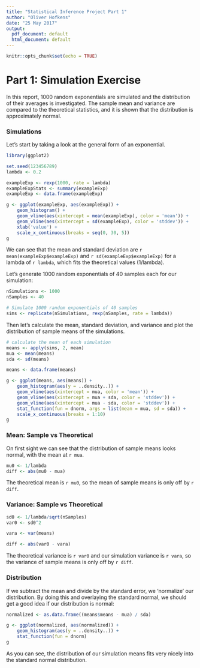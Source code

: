 ```yaml
---
title: "Statistical Inference Project Part 1"
author: "Oliver Hofkens"
date: "25 May 2017"
output:
  pdf_document: default
  html_document: default
---
```


```r
knitr::opts_chunk$set(echo = TRUE)
```

# Part 1: Simulation Exercise

In this report, 1000 random exponentials are simulated and the distribution
of their averages is investigated. The sample mean and variance are compared to 
the theoretical statistics, and it is shown that the distribution is approximately
normal.

### Simulations

Let's start by taking a look at the general form of an exponential.
```r
library(ggplot2)

set.seed(123456789)
lambda <- 0.2

exampleExp <- rexp(1000, rate = lambda)
exampleExpStats <- summary(exampleExp)
exampleExp <- data.frame(exampleExp)

g <- ggplot(exampleExp, aes(exampleExp)) + 
    geom_histogram() + 
    geom_vline(aes(xintercept = mean(exampleExp), color = 'mean')) + 
    geom_vline(aes(xintercept = sd(exampleExp), color = 'stddev')) +
    xlab('value') + 
    scale_x_continuous(breaks = seq(0, 30, 5))
g
```

We can see that the mean and standard deviation are `r mean(exampleExp$exampleExp)` and `r sd(exampleExp$exampleExp)` for a lambda of `r lambda`, 
which fits the theoretical values (1/lambda).

Let's generate 1000 random exponentials of 40 samples each for our simulation:
```r
nSimulations <- 1000
nSamples <- 40

# Simulate 1000 random exponentials of 40 samples
sims <- replicate(nSimulations, rexp(nSamples, rate = lambda))
```

Then let's calculate the mean, standard deviation, and variance and plot the 
distribution of sample means of the simulations.

```r
# calculate the mean of each simulation
means <- apply(sims, 2, mean)
mua <- mean(means)
sda <- sd(means) 

means <- data.frame(means)

g <- ggplot(means, aes(means)) + 
    geom_histogram(aes(y = ..density..)) +
    geom_vline(aes(xintercept = mua, color = 'mean')) + 
    geom_vline(aes(xintercept = mua + sda, color = 'stddev')) +
    geom_vline(aes(xintercept = mua - sda, color = 'stddev')) +
    stat_function(fun = dnorm, args = list(mean = mua, sd = sda)) +
    scale_x_continuous(breaks = 1:10)
g
```

### Mean: Sample vs Theoretical

On first sight we can see that the distribution of sample means looks normal, with the mean at `r mua`. 

```r
mu0 <- 1/lambda
diff <- abs(mu0 - mua)
```

The theoretical mean is `r mu0`, so the mean of sample means is only off by `r diff`.

### Variance: Sample vs Theoretical

```r
sd0 <- 1/lambda/sqrt(nSamples)
var0 <- sd0^2

vara <- var(means)

diff <- abs(var0 - vara)
```

The theoretical variance is `r var0` and our simulation variance is `r vara`, so the variance of sample means is only off by `r diff`.

### Distribution

If we subtract the mean and divide by the standard error, we 'normalize' our distribution. By doing this and overlaying the standard normal, we should get a good idea if our distribution is normal:

```r
normalized <- as.data.frame((means$means - mua) / sda)

g <- ggplot(normalized, aes(normalized)) + 
    geom_histogram(aes(y = ..density..)) +
    stat_function(fun = dnorm)
g
```

As you can see, the distribution of our simulation means fits very nicely into the standard normal distribution.